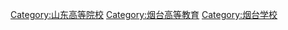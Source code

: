 [[Category:山东高等院校|Category:山东高等院校]]
[[Category:烟台高等教育|Category:烟台高等教育]]
[[Category:烟台学校|Category:烟台学校]]
